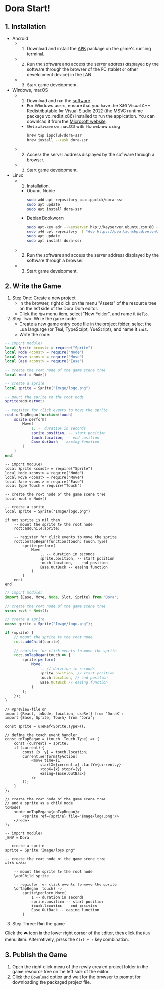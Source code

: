 
# Dora Start!

## 1. Installation

- Android
	- 1. Download and install the [APK](https://github.com/ippclub/Dora-SSR/releases/latest) package on the game's running terminal.
	- 2. Run the software and access the server address displayed by the software through the browser of the PC (tablet or other development device) in the LAN.
	- 3. Start game development.
- Windows, macOS
	- 1. Download and run the [software](https://github.com/ippclub/Dora-SSR/releases/latest).
		- For Windows users, ensure that you have the X86 Visual C++ Redistributable for Visual Studio 2022 (the MSVC runtime package vc_redist.x86) installed to run the application. You can download it from the [Microsoft website](https://learn.microsoft.com/en-us/cpp/windows/latest-supported-vc-redist?view=msvc-170).
		- Get software on macOS with Homebrew using
			```sh
			brew tap ippclub/dora-ssr
			brew install --cask dora-ssr
			```
	- 2. Access the server address displayed by the software through a browser.
	- 3. Start game development.
- Linux
	- 1. Installation.
		- Ubuntu Noble
			```sh
			sudo add-apt-repository ppa:ippclub/dora-ssr
			sudo apt update
			sudo apt install dora-ssr
			```
		- Debian Bookworm
			```sh
			sudo apt-key adv --keyserver hkp://keyserver.ubuntu.com:80 --recv-keys 9C7705BF
			sudo add-apt-repository -S "deb https://ppa.launchpadcontent.net/ippclub/dora-ssr/ubuntu noble main"
			sudo apt update
			sudo apt install dora-ssr
			```
	- 2. Run the software and access the server address displayed by the software through a browser.
	- 3. Start game development.

## 2. Write the Game

1. Step One: Create a new project
	- In the browser, right click on the menu "Assets" of the resource tree on the left side of the Dora Dora editor.
	- Click the `New` menu item, select "New Folder", and name it `Hello`.
2. Step Two: Write the game code
	- Create a new game entry code file in the project folder, select the Lua language (or Teal, TypeScript, YueScript), and name it `init`.
	- Write the code:

<Tabs groupId="language-select">
<TabItem value="lua" label="Lua">

```lua title="Hello/init.lua"
-- import modules
local Sprite <const> = require("Sprite")
local Node <const> = require("Node")
local Move <const> = require("Move")
local Ease <const> = require("Ease")

-- create the root node of the game scene tree
local root = Node()

-- create a sprite
local sprite = Sprite("Image/logo.png")

-- mount the sprite to the root node
sprite:addTo(root)

-- register for click events to move the sprite
root:onTapBegan(function(touch)
	sprite:perform(
		Move(
			1, -- duration in seconds
			sprite.position, -- start position
			touch.location, -- end position
			Ease.OutBack -- easing function
		)
	)
end)
```

</TabItem>
<TabItem value="tl" label="Teal">

```tl title="Hello/init.tl"
-- import modules
local Sprite <const> = require("Sprite")
local Node <const> = require("Node")
local Move <const> = require("Move")
local Ease <const> = require("Ease")
local type Touch = require("Touch")

-- create the root node of the game scene tree
local root = Node()

-- create a sprite
local sprite = Sprite("Image/logo.png")

if not sprite is nil then
	-- mount the sprite to the root node
	root:addChild(sprite)

	-- register for click events to move the sprite
	root:onTapBegan(function(touch: Touch.Type)
		sprite:perform(
			Move(
				1, -- duration in seconds
				sprite.position, -- start position
				touch.location, -- end position
				Ease.OutBack -- easing function
			)
		)
	end)
end
```

</TabItem>
<TabItem value="ts" label="TypeScript">

```ts title="Hello/init.ts"
// import modules
import {Ease, Move, Node, Slot, Sprite} from 'Dora';

// create the root node of the game scene tree
const root = Node();

// create a sprite
const sprite = Sprite("Image/logo.png");

if (sprite) {
	// mount the sprite to the root node
	root.addChild(sprite);

	// register for click events to move the sprite
	root.onTapBegan(touch => {
		sprite.perform(
			Move(
				1, // duration in seconds
				sprite.position, // start position
				touch.location, // end position
				Ease.OutBack // easing function
			)
		);
	});
}
```

</TabItem>
<TabItem value="tsx" label="TSX">

```tsx title="Hello/init.tsx"
// @preview-file on
import {React, toNode, toAction, useRef} from 'DoraX';
import {Ease, Sprite, Touch} from 'Dora';

const sprite = useRef<Sprite.Type>();

// define the touch event handler
const onTapBegan = (touch: Touch.Type) => {
	const {current} = sprite;
	if (current) {
		const {x, y} = touch.location;
		current.perform(toAction(
			<move time={1}
				startX={current.x} startY={current.y}
				stopX={x} stopY={y}
				easing={Ease.OutBack}
			/>
		));
	}
};

// create the root node of the game scene tree
// and a sprite as a child node
toNode(
	<node onTapBegan={onTapBegan}>
		<sprite ref={sprite} file='Image/logo.png'/>
	</node>
);
```

</TabItem>
<TabItem value="yue" label="YueScript">

```yue title="Hello/init.yue"
-- import modules
_ENV = Dora

-- create a sprite
sprite = Sprite "Image/logo.png"

-- create the root node of the game scene tree
with Node!

	-- mount the sprite to the root node
	\addChild sprite

	-- register for click events to move the sprite
	\onTapBegan (touch) ->
		sprite\perform Move(
			1 -- duration in seconds
			sprite.position -- start position
			touch.location -- end position
			Ease.OutBack -- easing function
		)
```

</TabItem>
</Tabs>

3. Step Three: Run the game

Click the `🎮` icon in the lower right corner of the editor, then click the `Run` menu item. Alternatively, press the `Ctrl + r` key combination.

## 3. Publish the Game

1. Open the right-click menu of the newly created project folder in the game resource tree on the left side of the editor.
2. Click the `Download` option and wait for the browser to prompt for downloading the packaged project file.
